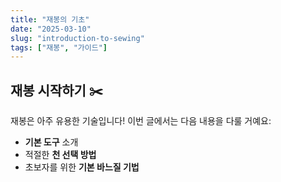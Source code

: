 ```yaml
---
title: "재봉의 기초"
date: "2025-03-10"
slug: "introduction-to-sewing"
tags: ["재봉", "가이드"]
---
```


## 재봉 시작하기 ✂️

재봉은 아주 유용한 기술입니다! 이번 글에서는 다음 내용을 다룰 거예요:

- **기본 도구** 소개
- 적절한 **천 선택 방법**
- 초보자를 위한 **기본 바느질 기법**
